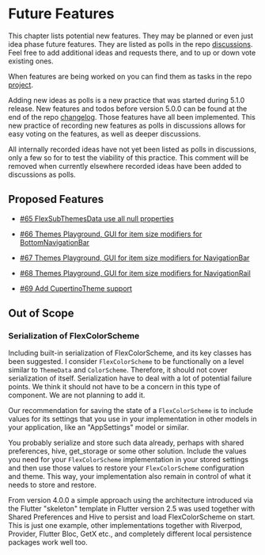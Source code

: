 # Future Features

This chapter lists potential new features. They may be planned or even just idea phase future features. They are listed as polls in the repo [discussions](https://github.com/rydmike/flex_color_scheme/discussions). Feel free to add additional ideas and requests there, and to up or down vote existing ones. 

When features are being worked on you can find them as tasks in the repo [project](https://github.com/rydmike/flex_color_scheme/projects/1).

Adding new ideas as polls is a new practice that was started during 5.1.0 release. New features and todos before version 5.0.0 can be found at the end of the repo [changelog](https://github.com/rydmike/flex_color_scheme/blob/master/CHANGELOG.md). Those features have all been implemented. This new practice of recording new features as polls in discussions allows for easy voting on the features, as well as deeper discussions.

All internally recorded ideas have not yet been listed as polls in discussions, only a few so for to test the viability of this practice. This comment will be removed when currently elsewhere recorded ideas have been added to discussions as polls.

## Proposed Features

* [#65 FlexSubThemesData use all null properties](https://github.com/rydmike/flex_color_scheme/discussions/65)

* [#66 Themes Playground, GUI for item size modifiers for BottomNavigationBar](https://github.com/rydmike/flex_color_scheme/discussions/66)

* [#67 Themes Playground, GUI for item size modifiers for NavigationBar](https://github.com/rydmike/flex_color_scheme/discussions/67)

* [#68 Themes Playground, GUI for item size modifiers for NavigationRail](https://github.com/rydmike/flex_color_scheme/discussions/68)

* [#69 Add CupertinoTheme support](https://github.com/rydmike/flex_color_scheme/discussions/69)


## Out of Scope

### Serialization of FlexColorScheme

Including built-in serialization of FlexColorScheme, and its key classes has been suggested. I consider `FlexColorScheme` to be functionally on a level similar to `ThemeData` and `ColorScheme`. Therefore, it should not cover serialization of itself. Serialization have to deal with a lot of potential failure points. We think it should not have to be a concern in this type of component. We are not planning to add it.

Our recommendation for saving the state of a `FlexColorScheme` is to include values for its settings that you use in your implementation in other models in your application, like an "AppSettings" model or similar.

You probably serialize and store such data already, perhaps with shared preferences, hive, get_storage or some other solution. Include the values you need for your `FlexColorScheme` implementation in your stored settings and then use those values to restore your `FlexColorScheme` configuration and theme. This way, your implementation also remain in control of what it needs to store and restore.

From version 4.0.0 a simple approach using the architecture introduced via the Flutter "skeleton" template in Flutter version 2.5 was used together with Shared Preferences and Hive to persist and load FlexColorScheme on start. This is just one example, other implementations together with Riverpod, Provider, Flutter Bloc, GetX etc., and completely different local persistence packages work well too.
